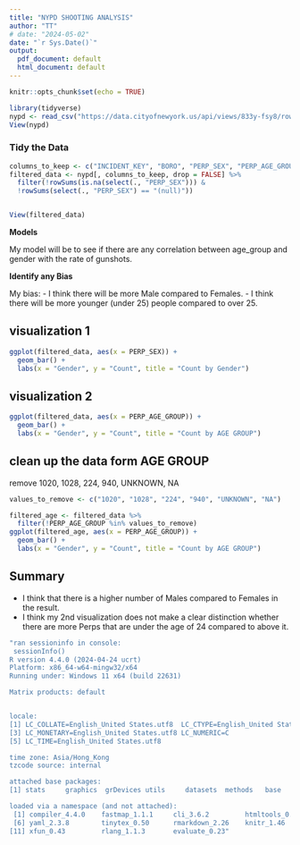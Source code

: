 ```yaml
---
title: "NYPD SHOOTING ANALYSIS"
author: "TT"
# date: "2024-05-02"
date: "`r Sys.Date()`"
output:
  pdf_document: default
  html_document: default
---
```


```r
knitr::opts_chunk$set(echo = TRUE)
```

```r
library(tidyverse)
nypd <- read_csv("https://data.cityofnewyork.us/api/views/833y-fsy8/rows.csv")
View(nypd)
```

### Tidy the Data
```r
columns_to_keep <- c("INCIDENT_KEY", "BORO", "PERP_SEX", "PERP_AGE_GROUP")
filtered_data <- nypd[, columns_to_keep, drop = FALSE] %>%
  filter(!rowSums(is.na(select(., "PERP_SEX"))) & 
  !rowSums(select(., "PERP_SEX") == "(null)"))


View(filtered_data)
```

**Models**

My model will be to see if there are any correlation between age_group and gender with the rate of gunshots.

**Identify any Bias**

My bias: 
- I think there will be more Male compared to Females.
- I think there will be more younger (under 25) people compared to over 25.

## visualization 1

```r
ggplot(filtered_data, aes(x = PERP_SEX)) +
  geom_bar() +
  labs(x = "Gender", y = "Count", title = "Count by Gender")
```

## visualization 2

```r
ggplot(filtered_data, aes(x = PERP_AGE_GROUP)) +
  geom_bar() +
  labs(x = "Gender", y = "Count", title = "Count by AGE GROUP")
```

## clean up the data form AGE GROUP
remove 1020, 1028, 224, 940, UNKNOWN, NA
```r
values_to_remove <- c("1020", "1028", "224", "940", "UNKNOWN", "NA")

filtered_age <- filtered_data %>%
  filter(!PERP_AGE_GROUP %in% values_to_remove)
ggplot(filtered_age, aes(x = PERP_AGE_GROUP)) +
  geom_bar() +
  labs(x = "Gender", y = "Count", title = "Count by AGE GROUP")
```

## Summary
- I think that there is a higher number of Males compared to Females in the result.
- I think my 2nd visualization does not make a clear distinction whether there are more Perps that are under the age of 24 compared to above it.


```r
"ran sessioninfo in console:
 sessionInfo()
R version 4.4.0 (2024-04-24 ucrt)
Platform: x86_64-w64-mingw32/x64
Running under: Windows 11 x64 (build 22631)

Matrix products: default


locale:
[1] LC_COLLATE=English_United States.utf8  LC_CTYPE=English_United States.utf8   
[3] LC_MONETARY=English_United States.utf8 LC_NUMERIC=C                          
[5] LC_TIME=English_United States.utf8    

time zone: Asia/Hong_Kong
tzcode source: internal

attached base packages:
[1] stats     graphics  grDevices utils     datasets  methods   base     

loaded via a namespace (and not attached):
 [1] compiler_4.4.0    fastmap_1.1.1     cli_3.6.2         htmltools_0.5.8.1 tools_4.4.0      
 [6] yaml_2.3.8        tinytex_0.50      rmarkdown_2.26    knitr_1.46        digest_0.6.35    
[11] xfun_0.43         rlang_1.1.3       evaluate_0.23" 
```
